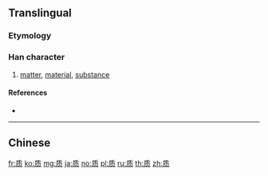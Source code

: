 {{character info/new}}
{{also|質|貭}}
==Translingual==

===Etymology===
{{Han simp|質|f=斦|t=斤|f2=貝|t2=贝}}

{{rfe|mul|Does [[貭]] play a role in this?}}

===Han character===
{{Han char|rn=154|rad=贝|as=04|sn=8|four=|canj=HJBO|ids=⿸𠂆⿱十贝}}

# [[matter]], [[material]], [[substance]]

====References====
* {{Han ref|kx=1213.211|hdz=63627.040|uh=8D28|ud=36136}}

----

==Chinese==
{{zh-see|質}}

[[fr:质]]
[[ko:质]]
[[mg:质]]
[[ja:质]]
[[no:质]]
[[pl:质]]
[[ru:质]]
[[th:质]]
[[zh:质]]